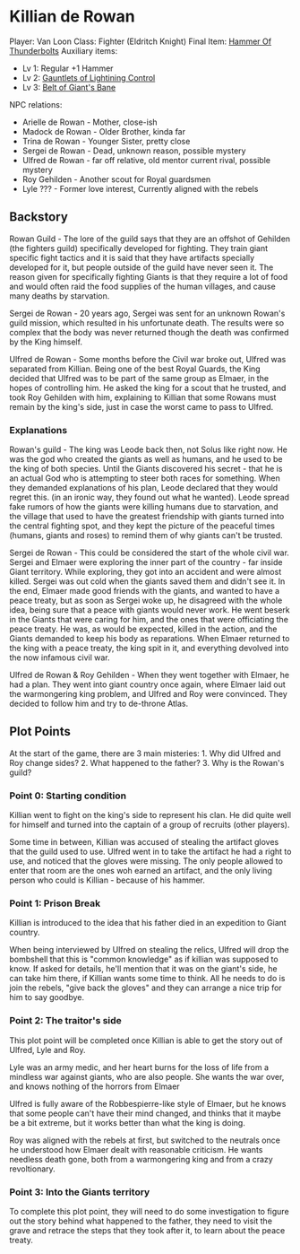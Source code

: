= Killian de Rowan =

Player: Van Loon
Class: Fighter (Eldritch Knight)
Final Item: [[items/hammer_thunderbolts.wiki|Hammer Of Thunderbolts]]
Auxiliary items:
* Lv 1: Regular +1 Hammer
* Lv 2: [[items/gauntlet_lightning.wiki|Gauntlets of Lightining Control]]
* Lv 3: [[items/belt_giant.wiki|Belt of Giant's Bane]]

NPC relations:
* Arielle de Rowan - Mother, close-ish
* Madock de Rowan - Older Brother, kinda far
* Trina de Rowan - Younger Sister, pretty close
* Sergei de Rowan - Dead, unknown reason, possible mystery
* Ulfred de Rowan - far off relative, old mentor current rival, possible mystery
* Roy Gehilden - Another scout for Royal guardsmen
* Lyle ??? - Former love interest, Currently aligned with the rebels

== Backstory ==

Rowan Guild - 
The lore of the guild says that they are an offshot of Gehilden (the fighters guild) specifically developed for fighting. They train giant specific fight tactics and it is said that they have artifacts specially developed for it, but people outside of the guild have never seen it.
The reason given for specifically fighting Giants is that they require a lot of food and would often raid the food supplies of the human villages, and cause many deaths by starvation.

Sergei de Rowan - 
20 years ago, Sergei was sent for an unknown Rowan's guild mission, which resulted in his unfortunate death. The results were so complex that the body was never returned though the death was confirmed by the King himself.

Ulfred de Rowan -
Some months before the Civil war broke out, Ulfred was separated from Killian. Being one of the best Royal Guards, the King decided that Ulfred was to be part of the same group as Elmaer, in the hopes of controlling him. He asked the king for a scout that he trusted, and took Roy Gehilden with him, explaining to Killian that some Rowans must remain by the king's side, just in case the worst came to pass to Ulfred.

=== Explanations ===

Rowan's guild -
The king was Leode back then, not Solus like right now. He was the god who created the giants as well as humans, and he used to be the king of both species. Until the Giants discovered his secret - that he is an actual God who is attempting to steer both races for something. When they demanded explanations of his plan, Leode declared that they would regret this. (in an ironic way, they found out what he wanted).
Leode spread fake rumors of how the giants were killing humans due to starvation, and the village that used to have the greatest friendship with giants turned into the central fighting spot, and they kept the picture of the peaceful times (humans, giants and roses) to remind them of why giants can't be trusted.

Sergei de Rowan - 
This could be considered the start of the whole civil war. Sergei and Elmaer were exploring the inner part of the country - far inside Giant territory. While exploring, they got into an accident and were almost killed. Sergei was out cold when the giants saved them and didn't see it. In the end, Elmaer made good friends with the giants, and wanted to have a peace treaty, but as soon as Sergei woke up, he disagreed with the whole idea, being sure that a peace with giants would never work.
He went beserk in the Giants that were caring for him, and the ones that were officiating the peace treaty. He was, as would be expected, killed in the action, and the Giants demanded to keep his body as reparations.
When Elmaer returned to the king with a peace treaty, the king spit in it, and everything devolved into the now infamous civil war.

Ulfred de Rowan & Roy Gehilden - 
When they went together with Elmaer, he had a plan. They went into giant country once again, where Elmaer laid out the warmongering king problem, and Ulfred and Roy were convinced. They decided to follow him and try to de-throne Atlas.

== Plot Points ==

At the start of the game, there are 3 main misteries:
1. Why did Ulfred and Roy change sides?
2. What happened to the father?
3. Why is the Rowan's guild?

=== Point 0: Starting condition ===

Killian went to fight on the king's side to represent his clan. He did quite well for himself and turned into the captain of a group of recruits (other players).

Some time in between, Killian was accused of stealing the artifact gloves that the guild used to use. Ulfred went in to take the artifact he had a right to use, and noticed that the gloves were missing. The only people allowed to enter that room are the ones woh earned an artifact, and the only living person who could is Killian - because of his hammer.

=== Point 1: Prison Break ===
Killian is introduced to the idea that his father died in an expedition to Giant country.

When being interviewed by Ulfred on stealing the relics, Ulfred will drop the bombshell that this is "common knowledge" as if killian was supposed to know. If asked for details, he'll mention that it was on the giant's side, he can take him there, if Killian wants some time to think. All he needs to do is join the rebels, "give back the gloves" and they can arrange a nice trip for him to say goodbye.

=== Point 2: The traitor's side ===
This plot point will be completed once Killian is able to get the story out of Ulfred, Lyle and Roy.

Lyle was an army medic, and her heart burns for the loss of life from a mindless war against giants, who are also people. She wants the war over, and knows nothing of the horrors from Elmaer

Ulfred is fully aware of the Robbespierre-like style of Elmaer, but he knows that some people can't have their mind changed, and thinks that it maybe be a bit extreme, but it works better than what the king is doing.

Roy was aligned with the rebels at first, but switched to the neutrals once he understood how Elmaer dealt with reasonable criticism. He wants needless death gone, both from a warmongering king and from a crazy revoltionary.

=== Point 3: Into the Giants territory ===
To complete this plot point, they will need to do some investigation to figure out the story behind what happened to the father, they need to visit the grave and retrace the steps that they took after it, to learn about the peace treaty.

